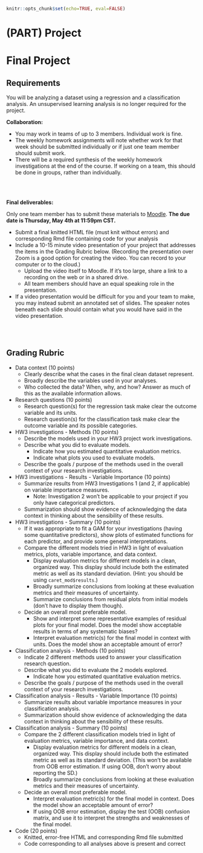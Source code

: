 ```r
knitr::opts_chunk$set(echo=TRUE, eval=FALSE)
```

# (PART) Project {-}

# Final Project {-}

## Requirements {-}

You will be analyzing a dataset using a regression and a classification analysis. An unsupervised learning analysis is no longer required for the project.

**Collaboration:**

- You may work in teams of up to 3 members. Individual work is fine.
- The weekly homework assignments will note whether work for that week should be submitted individually or if just one team member should submit work.
- There will be a required synthesis of the weekly homework investigations at the end of the course. If working on a team, this should be done in groups, rather than individually.

<br><br>

**Final deliverables:**

Only one team member has to submit these materials to [Moodle](https://moodle.macalester.edu/mod/assign/view.php?id=56491). **The due date is Thursday, May 4th at 11:59pm CST.**

- Submit a final knitted HTML file (must knit without errors) and corresponding Rmd file containing code for your analysis
- Include a 10-15 minute video presentation of your project that addresses the items in the Grading Rubric below. (Recording the presentation over Zoom is a good option for creating the video. You can record to your computer or to the cloud.)
    - Upload the video itself to Moodle. If it's too large, share a link to a recording on the web or in a shared drive.
    - All team members should have an equal speaking role in the presentation.
- If a video presentation would be difficult for you and your team to make, you may instead submit an annotated set of slides. The speaker notes beneath each slide should contain what you would have said in the video presentation.



<br><br>



## Grading Rubric {-}

- Data context (10 points)
    - Clearly describe what the cases in the final clean dataset represent.
    - Broadly describe the variables used in your analyses.
    - Who collected the data? When, why, and how? Answer as much of this as the available information allows.

- Research questions (10 points)
    - Research question(s) for the regression task make clear the outcome variable and its units.
    - Research question(s) for the classification task make clear the outcome variable and its possible categories.

- HW3 investigations - Methods (10 points)
    - Describe the models used in your HW3 project work investigations.
    - Describe what you did to evaluate models.
        - Indicate how you estimated quantitative evaluation metrics.
        - Indicate what plots you used to evaluate models.
    - Describe the goals / purpose of the methods used in the overall context of your research investigations.

- HW3 investigations - Results - Variable Importance (10 points)
    - Summarize results from HW3 Investigations 1 (and 2, if applicable) on variable importance measures.
        - Note: Investigation 2 won't be applicable to your project if you only have categorical predictors.
    - Summarization should show evidence of acknowledging the data context in thinking about the sensibility of these results.

- HW3 investigations - Summary (10 points)
    - If it was appropriate to fit a GAM for your investigations (having some quantitative predictors), show plots of estimated functions for each predictor, and provide some general interpretations.
    - Compare the different models tried in HW3 in light of evaluation metrics, plots, variable importance, and data context.
        - Display evaluation metrics for different models in a clean, organized way. This display should include both the estimated metric as well as its standard deviation. (Hint: you should be using `caret_mod$results`.)
        - Broadly summarize conclusions from looking at these evaluation metrics and their measures of uncertainty.
        - Summarize conclusions from residual plots from initial models (don't have to display them though).
    - Decide an overall most preferable model.
        - Show and interpret some representative examples of residual plots for your final model. Does the model show acceptable results in terms of any systematic biases?
        - Interpret evaluation metric(s) for the final model in context with units. Does the model show an acceptable amount of error?

- Classification analysis - Methods (10 points)
    - Indicate 2 different methods used to answer your classification research question.
    - Describe what you did to evaluate the 2 models explored.
        - Indicate how you estimated quantitative evaluation metrics.
    - Describe the goals / purpose of the methods used in the overall context of your research investigations.

- Classification analysis - Results - Variable Importance (10 points)
    - Summarize results about variable importance measures in your classification analysis.
    - Summarization should show evidence of acknowledging the data context in thinking about the sensibility of these results.

- Classification analysis - Summary (10 points)
    - Compare the 2 different classification models tried in light of evaluation metrics, variable importance, and data context.
        - Display evaluation metrics for different models in a clean, organized way. This display should include both the estimated metric as well as its standard deviation. (This won't be available from OOB error estimation. If using OOB, don't worry about reporting the SD.)
        - Broadly summarize conclusions from looking at these evaluation metrics and their measures of uncertainty.
    - Decide an overall most preferable model.
        - Interpret evaluation metric(s) for the final model in context. Does the model show an acceptable amount of error?
        - If using OOB error estimation, display the test (OOB) confusion matrix, and use it to interpret the strengths and weaknesses of the final model.

- Code (20 points)
    - Knitted, error-free HTML and corresponding Rmd file submitted
    - Code corresponding to all analyses above is present and correct

